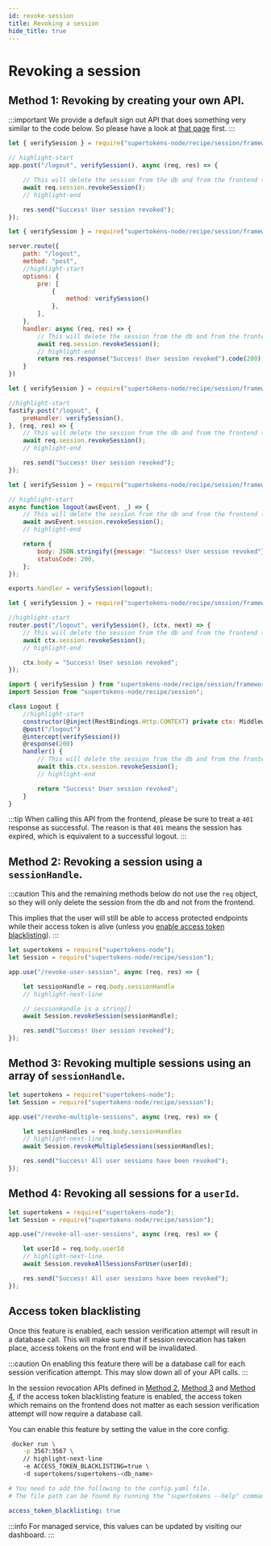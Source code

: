 ```yaml
---
id: revoke-session
title: Revoking a session
hide_title: true
---
```


<!-- COPY DOCS -->
<!-- ./session/common-customizations/sessions/revoke-session.mdx -->


# Revoking a session

## Method 1: Revoking by creating your own API.

:::important
We provide a default sign out API that does something very similar to the code below. So please have a look at [that page](../sign-out) first.
:::

<BackendSDKTabs>
<TabItem value="nodejs">

<NodeJSFrameworkSubTabs>
<TabItem value="express">

```jsx
let { verifySession } = require("supertokens-node/recipe/session/framework/express");

// highlight-start
app.post("/logout", verifySession(), async (req, res) => {

    // This will delete the session from the db and from the frontend (cookies)
    await req.session.revokeSession();
    // highlight-end

    res.send("Success! User session revoked");
});
```
</TabItem>
<TabItem value="hapi">

```jsx
let { verifySession } = require("supertokens-node/recipe/session/framework/hapi");

server.route({
    path: "/logout",
    method: "post",
    //highlight-start
    options: {
        pre: [
            {
                method: verifySession()
            },
        ],
    },
    handler: async (req, res) => {
        // This will delete the session from the db and from the frontend (cookies)
        await req.session.revokeSession();
        // highlight-end
        return res.response("Success! User session revoked").code(200);
    }
})
```
</TabItem>
<TabItem value="fastify">

```jsx
let { verifySession } = require("supertokens-node/recipe/session/framework/fastify");

//highlight-start
fastify.post("/logout", {
    preHandler: verifySession(),
}, (req, res) => {
    // This will delete the session from the db and from the frontend (cookies)
    await req.session.revokeSession();
    // highlight-end

    res.send("Success! User session revoked");
});
```

</TabItem>
<TabItem value="awsLambda">

```jsx
let { verifySession } = require("supertokens-node/recipe/session/framework/awsLambda");

// highlight-start
async function logout(awsEvent, _) => {
    // This will delete the session from the db and from the frontend (cookies)
    await awsEvent.session.revokeSession();
    // highlight-end

    return {
        body: JSON.stringify({message: "Success! User session revoked"}),
        statusCode: 200,
    };
});

exports.handler = verifySession(logout);

```

</TabItem>
<TabItem value="koa">

```jsx
let { verifySession } = require("supertokens-node/recipe/session/framework/koa");

//highlight-start
router.post("/logout", verifySession(), (ctx, next) => {
    // This will delete the session from the db and from the frontend (cookies)
    await ctx.session.revokeSession();
    // highlight-end

    ctx.body = "Success! User session revoked";
});
```

</TabItem>
<TabItem value="loopback">

```jsx
import { verifySession } from "supertokens-node/recipe/session/framework/loopback";
import Session from "supertokens-node/recipe/session";

class Logout {
    //highlight-start
    constructor(@inject(RestBindings.Http.CONTEXT) private ctx: MiddlewareContext) {}
    @post("/logout")
    @intercept(verifySession())
    @response(200)
    handler() {
        // This will delete the session from the db and from the frontend (cookies)
        await this.ctx.session.revokeSession();
        // highlight-end

        return "Success! User session revoked";
    }
}
```

</TabItem>
</NodeJSFrameworkSubTabs>
</TabItem>
</BackendSDKTabs>

:::tip
When calling this API from the frontend, please be sure to treat a `401` response as successful. The reason is that `401` means the session has expired, which is equivalent to a successful logout. 
:::

## Method 2: Revoking a session using a `sessionHandle`.
:::caution
This and the remaining methods below do  not use the `req` object, so they will only delete the session from the db and not from the frontend.

This implies that the user will still be able to access protected endpoints while their access token is alive (unless you [enable access token blacklisting](#access-token-blacklisting)).
:::

<BackendSDKTabs>
<TabItem value="nodejs">

```jsx
let supertokens = require("supertokens-node");
let Session = require("supertokens-node/recipe/session");

app.use("/revoke-user-session", async (req, res) => {

    let sessionHandle = req.body.sessionHandle
    // highlight-next-line

    // sessionHandle is a string[]
    await Session.revokeSession(sessionHandle); 

    res.send("Success! User session revoked");
});
```
</TabItem>
</BackendSDKTabs>

## Method 3: Revoking multiple sessions using an array of `sessionHandle`.

<BackendSDKTabs>
<TabItem value="nodejs">

```jsx
let supertokens = require("supertokens-node");
let Session = require("supertokens-node/recipe/session");

app.use("/revoke-multiple-sessions", async (req, res) => {

    let sessionHandles = req.body.sessionHandles
    // highlight-next-line
    await Session.revokeMultipleSessions(sessionHandles);

    res.send("Success! All user sessions have been revoked");
});
```
</TabItem>
</BackendSDKTabs>

## Method 4: Revoking all sessions for a `userId`.

<BackendSDKTabs>
<TabItem value="nodejs">

```jsx
let supertokens = require("supertokens-node");
let Session = require("supertokens-node/recipe/session");

app.use("/revoke-all-user-sessions", async (req, res) => {

    let userId = req.body.userId
    // highlight-next-line
    await Session.revokeAllSessionsForUser(userId); 

    res.send("Success! All user sessions have been revoked");
});
```
</TabItem>
</BackendSDKTabs>

## Access token blacklisting

Once this feature is enabled, each session verification attempt will result in a database call. This will make sure that if session revocation has taken place, access tokens on the front end will be invalidated.

:::caution
On enabling this feature there will be a database call for each session verification attempt. This may slow down all of your API calls.
:::

In the session revocation APIs defined in [Method 2](#method-2-revoking-a-session-using-a-sessionhandle), [Method 3](#method-3-revoking-multiple-sessions-using-an-array-of-sessionhandle) and [Method 4](#method-4-revoking-all-sessions-for-a-userid), if the access token blacklisting feature is enabled, the access token which remains on the frontend does not matter as each session verification attempt will now require a database call.

You can enable this feature by setting the value in the core config:

<SelfHostedTabs>
<TabItem value="with-docker">

```bash
 docker run \
    -p 3567:3567 \
    // highlight-next-line
    -e ACCESS_TOKEN_BLACKLISTING=true \ 
    -d supertokens/supertokens-<db_name>
```
</TabItem>

<TabItem value="without-docker">

```yaml
# You need to add the following to the config.yaml file.
# The file path can be found by running the "supertokens --help" command

access_token_blacklisting: true
```

</TabItem>
</SelfHostedTabs>

:::info
For managed service, this values can be updated by visiting our dashboard.
:::